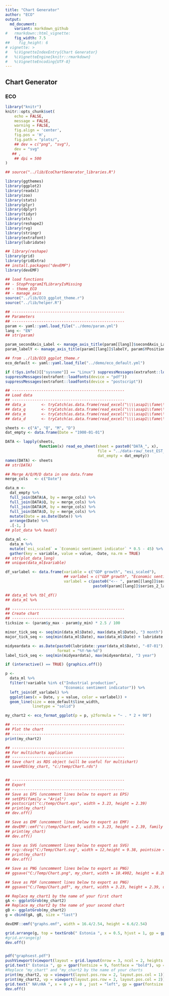 ```yaml
---
title: "Chart Generator"
author: "ECO"
output: 
  md_document:
    variant: markdown_github
#   rmarkdown::html_vignette:
    fig_width: 7.5
##    fig_height: 6
# vignette: >
#   %\VignetteIndexEntry{Chart Generator}
#   %\VignetteEngine{knitr::rmarkdown}
#   %\VignetteEncoding{UTF-8}
---
```


## Chart Generator

### ECO

```r
library("knitr")
knitr::opts_chunk$set(
    echo = FALSE,
    message = FALSE,
    warning = FALSE,
    fig.align = 'center',
    fig.pos = 'H',
    fig.path = "plots/",
    ## dev = c("png", "svg"),
    dev = "svg"
   ## ,
    ## dpi = 500
)
```

```r
## source("../lib/EcoChartGenerator_libraries.R")

library(ggthemes)
library(ggplot2)
library(readxl)
library(zoo)
library(stats)
library(plyr)
library(dplyr)
library(tidyr)
library(xts)
library(reshape2)
library(rvg)
library(stringr)
library(extrafont)
library(lubridate)

## library(reshape)
library(grid)
library(gridExtra)
## install.packages("devEMF")
library(devEMF)

## load functions
## - StopProgramIfLibraryIsMissing
## - theme_ECO
## - manage_axis
source("../lib/ECO_ggplot_theme.r")
source("../lib/helper.R")

```


```r
## --------------------------------------------------
## Parameters
## --------------------------------------------------
param <- yaml::yaml.load_file("../demo/param.yml")
lang <- "EN"
## str(param)

param_secondAxis_Label <- manage_axis_title(param[[lang]]$secondAxis_Label, "right")
param_labelY <- manage_axis_title(param[[lang]]$labelY, param$YPosition)

## from ../lib/ECO_ggplot_theme.r
eco_default <- yaml::yaml.load_file("../demo/eco_default.yml")

if (!Sys.info()[["sysname"]] == "Linux") suppressMessages(extrafont::loadfonts(device = "win"))
suppressMessages(extrafont::loadfonts(device = "pdf"))
suppressMessages(extrafont::loadfonts(device = "postscript"))

```

```r
## --------------------------------------------------
## Load data
## --------------------------------------------------
## data_a       <- tryCatch(as.data.frame(read_excel("\\\\asap1\\fame\\eco\\fe\\r\\Eco chart generator\\XLS\\_test_EST_EO102.xlsx", sheet = "DATA_A")),error = function(err){data.frame(NULL)})
## data_q       <- tryCatch(as.data.frame(read_excel("\\\\asap1\\fame\\eco\\fe\\r\\Eco chart generator\\XLS\\_test_EST_EO102.xlsx", sheet = "DATA_Q")),error = function(err){data.frame(NULL)})
## data_m       <- tryCatch(as.data.frame(read_excel("\\\\asap1\\fame\\eco\\fe\\r\\Eco chart generator\\XLS\\_test_EST_EO102.xlsx", sheet = "DATA_M")),error = function(err){data.frame(NULL)})
## data_d       <- tryCatch(as.data.frame(read_excel("\\\\asap1\\fame\\eco\\fe\\r\\Eco chart generator\\XLS\\_test_EST_EO102.xlsx", sheet = "DATA_D")),error = function(err){data.frame(NULL)})

sheets <- c("A", "Q", "M", "D")
dat_empty <- data.frame(Date = "1900-01-01")

DATA <- lapply(sheets,
               function(x) read_eo_sheet(sheet = paste0("DATA_", x),
                                         file = "../data-raw/_test_EST_EO102.xlsx",
                                         dat_empty = dat_empty))
names(DATA) <- sheets
## str(DATA)

## Merge A/Q/M/D data in one data.frame
merge_cols   <- c("Date")

data_m <-
  dat_empty %>%
  full_join(DATA$A, by = merge_cols) %>%
  full_join(DATA$Q, by = merge_cols) %>%
  full_join(DATA$M, by = merge_cols) %>%
  full_join(DATA$D, by = merge_cols) %>%
  mutate(Date = as.Date(Date)) %>%
  arrange(Date) %>%
  .[-1, ]
## plot_data %>% head()

data_ml <-
  data_m %>%
  mutate(`esi_scaled` = `Economic sentiment indicator` * 0.5 - 45) %>%
  gather(key = variable, value = value, -Date, na.rm = TRUE)
## str(plot_data_long)
## unique(data_ml$variable)

df_varlabel <- data.frame(variable = c("GDP growth", "esi_scaled"),
                          ## varlabel = c("GDP growth", "Economic sentiment indicator")
                          varlabel = c(paste0("<-- ", param[[lang]]$series_1_label),
                                       paste0(param[[lang]]$series_2_label, " -->")))

## data_ml %>% tbl_df()
## data_ml %>%

## --------------------------------------------------
## Create chart
## --------------------------------------------------
ticksize <- (param$y_max - param$y_min) * 2.5 / 100

minor_tick_seq <- seq(min(data_ml$Date), max(data_ml$Date), "3 month")
major_tick_seq <- seq(min(data_ml$Date), max(data_ml$Date) + lubridate::years(1), "1 year")

midyeardata <- as.Date(paste0(lubridate::year(data_ml$Date), "-07-01"),
                       format = "%Y-%m-%d")
label_tick_seq <- seq(min(midyeardata), max(midyeardata), "3 year")

if (interactive() == TRUE) {graphics.off()}

p <-
  data_ml %>%
  filter(!variable %in% c("Industrial production",
                          "Economic sentiment indicator")) %>%
  left_join(df_varlabel) %>%
  ggplot(aes(x = Date, y = value, color = varlabel)) +
  geom_line(size = eco_default$line_width,
            linetype = "solid")

my_chart2 <- eco_format_ggplot(p = p, y2formula = "~ . * 2 + 90")

```

```r
## --------------------------------------------------
## Plot the chart
## --------------------------------------------------
print(my_chart2)

```

```r
## --------------------------------------------------
## For multicharts application
## --------------------------------------------------
## Save chart as RDS object (will be useful for multichart)
## saveRDS(my_chart, "c:/temp/Chart.rds")


## --------------------------------------------------
## Export
## --------------------------------------------------
## Save as EPS (uncomment lines below to export as EPS)
## setEPS(family = "Arial")
## postscript("c:/temp/Chart.eps", width = 3.23, height = 2.39)
## print(my_chart)
## dev.off()

## Save as EMF (uncomment lines below to export as EMF)
## devEMF::emf("c:/temp/Chart.emf, width = 3.23, height = 2.39, family = "Arial")
## print(my_chart)
## dev.off()

## Save as SVG (uncomment lines below to export as SVG)
## rvg::dsvg("C:/Temp/Chart.svg", width = 12,height = 9.38, pointsize = 12)
## print(my_chart)
## dev.off()

## Save as PNG (uncomment lines below to export as PNG)
## ggsave("C:/Temp/Chart.png", my_chart, width = 10.4902, height = 8.2042, units = "cm")

## Save as PDF (uncomment lines below to export as PNG)
## ggsave("C:/Temp/Chart.pdf", my_chart, width = 3.23, height = 2.39, units = "in")

## Replace my_chart1 by the name of your first chart
gA <- ggplotGrob(my_chart2)
## Replace my_chart2 by the name of your second chart
gB <- ggplotGrob(my_chart2)
g = cbind(gA, gB, size = "last")

devEMF::emf("graphs.emf", width = 16.4/2.54, height = 6.6/2.54)

grid.arrange(g, top = textGrob(" Estonia ", x = 0.5, hjust = 1, gp = gpar(fontface = "bold", fontsize = 15)), bottom = textGrob("1. my notes", x = 0, hjust = 0, gp = gpar(fontsize = 9)))
#grid.arrange(g)
dev.off()


pdf("graphsest.pdf")
pushViewport(viewport(layout = grid.layout(nrow = 3, ncol = 2, heights = unit(c(0.5,6.6,1),"cm"),widths = unit(c(7.8,7.8),"cm"))))
grid.text(" Estonia ", gp = gpar(fontsize = 9, fontface = "bold"), vp = viewport(layout.pos.row = 1, layout.pos.col = 1:2))
#Replace "my_chart" and "my_chart2 by the name of your charts
print(my_chart2, vp = viewport(layout.pos.row = 2, layout.pos.col = 1))
print(my_chart2, vp = viewport(layout.pos.row = 2, layout.pos.col = 2))
grid.text(" NA\nNA ", x = 0 ,y = 0 , just = "left", gp = gpar(fontsize = 8),vp = viewport(just = "left",layout.pos.row = 3, layout.pos.col = 1:2))
dev.off()

```
